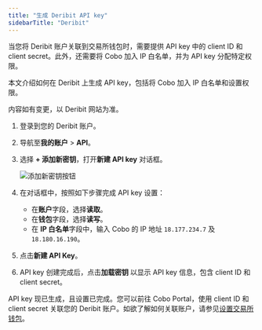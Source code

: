 ```yaml
---
title: "生成 Deribit API key"
sidebarTitle: "Deribit"
---
```


当您将 Deribit 账户关联到交易所钱包时，需要提供 API key 中的 client ID 和 client secret。此外，还需要将 Cobo 加入 IP 白名单，并为 API key 分配特定权限。

本文介绍如何在 Deribit 上生成 API key，包括将 Cobo 加入 IP 白名单和设置权限。

<Note>内容如有变更，以 Deribit 网站为准。</Note>

1. 登录到您的 Deribit 账户。
2. 导航至**我的账户** > **API**。
3. 选择 **+ 添加新密钥**，打开**新建 API key** 对话框。

    <img src="/en/images/exchange-wallet/deribit.png" className="screenshot_full_screen" alt="添加新密钥按钮" />

4. 在对话框中，按照如下步骤完成 API key 设置：

    - 在**账户**字段，选择**读取**。
    - 在**钱包**字段，选择**读写**。
    - 在 **IP 白名单**字段中，输入 Cobo 的 IP 地址 `18.177.234.7` 及 `18.180.16.190`。
5. 点击**新建 API Key**。
8. API key 创建完成后，点击**加载密钥** 以显示 API key 信息，包含 client ID 和 client secret。

API key 现已生成，且设置已完成。您可以前往 Cobo Portal，使用 client ID 和 client secret 关联您的 Deribit 账户。如欲了解如何关联账户，请参见[设置交易所钱包](/cn/portal/exchange-wallets/set-up)。 
